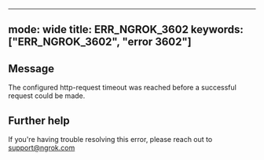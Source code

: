 
---
mode: wide
title: ERR_NGROK_3602
keywords: ["ERR_NGROK_3602", "error 3602"]
---

## Message
The configured http-request timeout was reached before a successful request could be made.




## Further help
If you're having trouble resolving this error, please reach out to [support@ngrok.com](mailto:support@ngrok.com?subject=Help%20with%20ERR_NGROK_3602)


